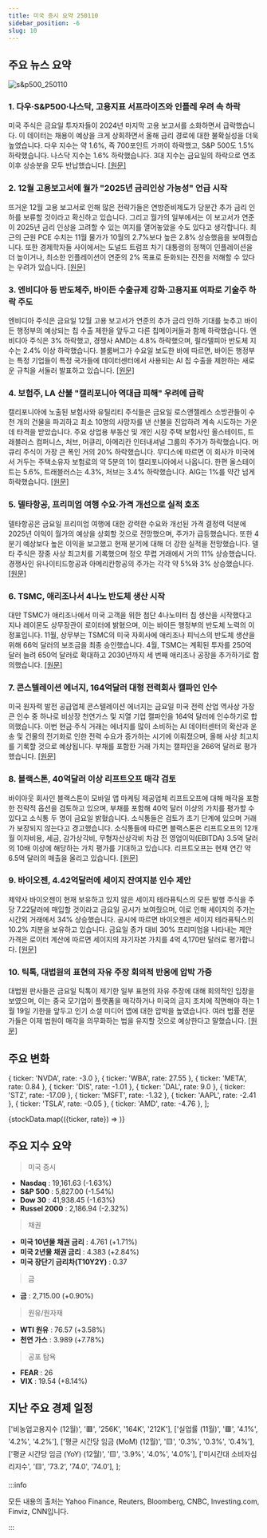```yaml
---
title: 미국 증시 요약 250110
sidebar_position: -6
slug: 10
---
```


## 주요 뉴스 요약

![s&p500_250110](/map/250110.png)

### 1. **다우·S&P500·나스닥, 고용지표 서프라이즈와 인플레 우려 속 하락**

미국 주식은 금요일 투자자들이 2024년 마지막 고용 보고서를 소화하면서 급락했습니다. 이 데이터는 채용이 예상을 크게 상회하면서 올해 금리 경로에 대한 불확실성을 더욱 높였습니다. 다우 지수는 약 1.6%, 즉 700포인트 가까이 하락했고, S&P 500도 1.5% 하락했습니다. 나스닥 지수는 1.6% 하락했습니다. 3대 지수는 금요일의 하락으로 연초 이후 상승분을 모두 반납했습니다. [[원문]](https://finance.yahoo.com/news/live/stock-market-today-dow-sp-500-nasdaq-sink-amid-jobs-report-surprise-fresh-inflation-worries-143101739.html)

### 2. **12월 고용보고서에 월가 "2025년 금리인상 가능성" 언급 시작**

뜨거운 12월 고용 보고서로 인해 많은 전략가들은 연방준비제도가 당분간 추가 금리 인하를 보류할 것이라고 확신하고 있습니다. 그리고 월가의 일부에서는 이 보고서가 연준이 2025년 금리 인상을 고려할 수 있는 여지를 열어놓았을 수도 있다고 생각합니다. 최근의 근원 PCE 수치는 11월 물가가 10월의 2.7%보다 높은 2.8% 상승했음을 보여줬습니다. 또한 경제학자들 사이에서는 도널드 트럼프 차기 대통령의 정책이 인플레이션을 더 높이거나, 최소한 인플레이션이 연준의 2% 목표로 둔화되는 진전을 저해할 수 있다는 우려가 있습니다. [[원문]](https://finance.yahoo.com/news/december-jobs-report-has-wall-street-starting-to-talk-about-rate-hikes-in-2025-185530446.html)

### 3. **엔비디아 등 반도체주, 바이든 수출규제 강화·고용지표 여파로 기술주 하락 주도**

엔비디아 주식은 금요일 12월 고용 보고서가 연준의 추가 금리 인하 기대를 늦추고 바이든 행정부의 예상되는 칩 수출 제한을 앞두고 다른 칩메이커들과 함께 하락했습니다. 엔비디아 주식은 3% 하락했고, 경쟁사 AMD는 4.8% 하락했으며, 필라델피아 반도체 지수는 2.4% 이상 하락했습니다. 블룸버그가 수요일 보도한 바에 따르면, 바이든 행정부는 특정 기업들이 특정 국가들에 데이터센터에서 사용되는 AI 칩 수출을 제한하는 새로운 규칙을 서둘러 발표하고 있습니다. [[원문]](https://finance.yahoo.com/news/nvidia-chip-stocks-drag-tech-lower-as-new-biden-export-rules-jobs-report-weigh-170230494.html)

### 4. **보험주, LA 산불 "캘리포니아 역대급 피해" 우려에 급락**

캘리포니아에 노출된 보험사와 유틸리티 주식들은 금요일 로스앤젤레스 소방관들이 수천 개의 건물을 파괴하고 최소 10명의 사망자를 낸 산불을 진압하려 계속 시도하는 가운데 타격을 받았습니다. 주요 상업용 부동산 및 개인 시장 주택 보험사인 올스테이트, 트래블러스 컴퍼니스, 처브, 머큐리, 아메리칸 인터내셔널 그룹의 주가가 하락했습니다. 머큐리 주식이 가장 큰 폭인 거의 20% 하락했습니다. 무디스에 따르면 이 회사가 미국에서 거두는 주택소유자 보험료의 약 5분의 1이 캘리포니아에서 나옵니다. 한편 올스테이트는 5.6%, 트래블러스는 4.3%, 처브는 3.4% 하락했습니다. AIG는 1%를 약간 넘게 하락했습니다. [[원문]](https://finance.yahoo.com/news/insurance-stocks-tumble-as-la-blazes-among-the-most-costly-wildfires-in-california-history-144730520.html)

### 5. **델타항공, 프리미엄 여행 수요·가격 개선으로 실적 호조**

델타항공은 금요일 프리미엄 여행에 대한 강력한 수요와 개선된 가격 결정력 덕분에 2025년 이익이 월가의 예상을 상회할 것으로 전망했으며, 주가가 급등했습니다. 또한 4분기 예상보다 높은 이익을 보고했고 현재 분기에 대해 더 강한 실적을 전망했습니다. 델타 주식은 장중 사상 최고치를 기록했으며 정오 무렵 거래에서 거의 11% 상승했습니다. 경쟁사인 유나이티드항공과 아메리칸항공의 주가는 각각 약 5%와 3% 상승했습니다. [[원문]](https://www.reuters.com/business/aerospace-defense/delta-forecasts-strongest-profit-its-100-year-history-2025-01-10/)

### 6. **TSMC, 애리조나서 4나노 반도체 생산 시작**

대만 TSMC가 애리조나에서 미국 고객을 위한 첨단 4나노미터 칩 생산을 시작했다고 지나 레이몬도 상무장관이 로이터에 밝혔으며, 이는 바이든 행정부의 반도체 노력의 이정표입니다. 11월, 상무부는 TSMC의 미국 자회사에 애리조나 피닉스의 반도체 생산을 위해 66억 달러의 보조금을 최종 승인했습니다. 4월, TSMC는 계획된 투자를 250억 달러 늘려 650억 달러로 확대하고 2030년까지 세 번째 애리조나 공장을 추가하기로 합의했습니다. [[원문]](https://www.reuters.com/technology/tsmc-begins-producing-4-nanometer-chips-arizona-raimondo-says-2025-01-10/)

### 7. **콘스텔레이션 에너지, 164억달러 대형 전력회사 캘파인 인수**

미국 원자력 발전 공급업체 콘스텔레이션 에너지는 금요일 미국 전력 산업 역사상 가장 큰 인수 중 하나로 비상장 천연가스 및 지열 기업 캘파인을 164억 달러에 인수하기로 합의했습니다. 이번 현금·주식 거래는 에너지를 많이 소비하는 AI 데이터센터의 확산과 운송 및 건물의 전기화로 인한 전력 수요가 증가하는 시기에 이뤄졌으며, 올해 사상 최고치를 기록할 것으로 예상됩니다. 부채를 포함한 거래 가치는 캘파인을 266억 달러로 평가했습니다. [[원문]](https://www.reuters.com/markets/deals/constellation-energy-buy-calpine-266-bln-deal-2025-01-10/)

### 8. **블랙스톤, 40억달러 이상 리프트오프 매각 검토**

바이아웃 회사인 블랙스톤이 모바일 앱 마케팅 제공업체 리프트오프에 대해 매각을 포함한 전략적 옵션을 검토하고 있으며, 부채를 포함해 40억 달러 이상의 가치를 평가할 수 있다고 소식통 두 명이 금요일 밝혔습니다. 소식통들은 검토가 초기 단계에 있으며 거래가 보장되지 않는다고 경고했습니다. 소식통들에 따르면 블랙스톤은 리프트오프의 12개월 이자비용, 세금, 감가상각비, 무형자산상각비 차감 전 영업이익(EBITDA) 3.5억 달러의 10배 이상에 해당하는 가치 평가를 기대하고 있습니다. 리프트오프는 현재 연간 약 6.5억 달러의 매출을 올리고 있습니다. [[원문]](https://www.reuters.com/markets/deals/blackstone-mulls-4-billion-plus-sale-liftoff-sources-say-2025-01-10/)

### 9. **바이오젠, 4.42억달러에 세이지 잔여지분 인수 제안**

제약사 바이오젠이 현재 보유하고 있지 않은 세이지 테라퓨틱스의 모든 발행 주식을 주당 7.22달러에 매입할 것이라고 금요일 공시가 보여줬으며, 이로 인해 세이지의 주가는 시간외 거래에서 34% 상승했습니다. 공시에 따르면 바이오젠은 세이지 테라퓨틱스의 10.2% 지분을 보유하고 있습니다. 금요일 종가 대비 30% 프리미엄을 나타내는 제안 가격은 로이터 계산에 따르면 세이지의 자기자본 가치를 4억 4,170만 달러로 평가합니다. [[원문]](https://www.reuters.com/markets/deals/biogen-proposes-buy-remaining-stake-sage-442-million-deal-2025-01-10/)

### 10. **틱톡, 대법원의 표현의 자유 주장 회의적 반응에 압박 가중**

대법원 판사들은 금요일 틱톡이 제기한 일부 표현의 자유 주장에 대해 회의적인 입장을 보였으며, 이는 중국 모기업이 플랫폼을 매각하거나 미국의 금지 조치에 직면해야 하는 1월 19일 기한을 앞두고 인기 소셜 미디어 앱에 대한 압박을 높였습니다. 여러 법률 전문가들은 이제 법원이 매각을 의무화하는 법을 유지할 것으로 예상한다고 말했습니다. [[원문]](https://finance.yahoo.com/news/pressure-on-tiktok-mounts-after-supreme-court-skepticism-of-free-speech-argument-152854364.html)

## 주요 변화

  { ticker: 'NVDA', rate: -3.0 },
  { ticker: 'WBA', rate: 27.55 },
  { ticker: 'META', rate: 0.84 },
  { ticker: 'DIS', rate: -1.01 },
  { ticker: 'DAL', rate: 9.0 },
  { ticker: 'STZ', rate: -17.09 },
  { ticker: 'MSFT', rate: -1.32 },
  { ticker: 'AAPL', rate: -2.41 },
  { ticker: 'TSLA', rate: -0.05 },
  { ticker: 'AMD', rate: -4.76 },
];

{stockData.map(({ticker, rate}) => <StockCardMini key={ticker} ticker={ticker} rate={rate}></StockCardMini>)}

## 주요 지수 요약

> 미국 증시

- **Nasdaq** : 19,161.63 (-1.63%)
- **S&P 500** : 5,827.00 (-1.54%)
- **Dow 30** : 41,938.45 (-1.63%)
- **Russel 2000** : 2,186.94 (-2.32%)

> 채권

- **미국 10년물 채권 금리** : 4.761 (+1.71%)
- **미국 2년물 채권 금리** : 4.383 (+2.84%)
- **미국 장단기 금리차(T10Y2Y)** : 0.37

> 금

- **금** : 2,715.00 (+0.90%)

> 원유/원자재

- **WTI 원유** : 76.57 (+3.58%)
- **천연 가스** : 3.989 (+7.78%)

> 공포 탐욕

- **FEAR** : 26
- **VIX** : 19.54 (+8.14%)

## 지난 주요 경제 일정

  ['비농업고용지수 (12월)', '🟥', '256K', '164K', '212K'],
  ['실업률 (11월)', '🟥', '4.1%', '4.2%', '4.2%'],
  ['평균 시간당 임금 (MoM) (12월)', '🟨', '0.3%', '0.3%', '0.4%'],
  ['평균 시간당 임금 (YoY) (12월)', '🟨', '3.9%', '4.0%', '4.0%'],
  ['미시간대 소비자심리지수', '🟨', '73.2', '74.0', '74.0'],
];

<EconomicCalendar data={eventsData} />

:::info

모든 내용의 출처는 Yahoo Finance, Reuters, Bloomberg, CNBC, Investing.com, Finviz, CNN입니다.

:::

